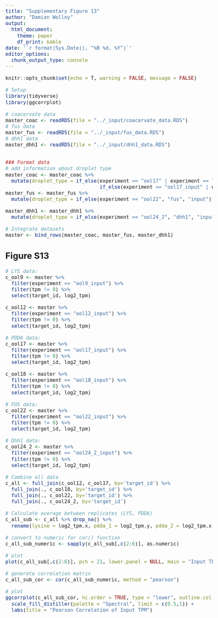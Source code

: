 ```yaml
---
title: "Supplementary Figure 13"
author: "Damian Wollny"
output:
  html_document:
    theme: paper
    df_print: kable
date: '`r format(Sys.Date(), "%B %d, %Y")`'
editor_options: 
  chunk_output_type: console
---
```


```r
knitr::opts_chunk$set(echo = T, warning = FALSE, message = FALSE)
```

<style type="text/css">

body, td {
   font-size: 18px;
}
</style>

```r
# Setup
library(tidyverse)
library(ggcorrplot)

# coacervate data
master_coac <- readRDS(file = "../_input/coacervate_data.RDS")
# fus data
master_fus <- readRDS(file = "../_input/fus_data.RDS")
# dhh1 data
master_dhh1 <- readRDS(file = "../_input/dhh1_data.RDS")


### Format data
# add information about droplet type
master_coac <- master_coac %>% 
  mutate(droplet_type = if_else(experiment == "ool17" | experiment == "ool18", "pdda", 
                                if_else(experiment == "ool17_input" | experiment == "ool18_input" | experiment == "ool12_input", "input", "lys")))
master_fus <- master_fus %>% 
  mutate(droplet_type = if_else(experiment == "ool22", "fus", "input"))

master_dhh1 <- master_dhh1 %>% 
  mutate(droplet_type = if_else(experiment == "ool24_2", "dhh1", "input"))

# Integrate datasets
master <- bind_rows(master_coac, master_fus, master_dhh1)
```

## Figure S13

```r
# LYS data:
c_ool9 <- master %>% 
  filter(experiment == "ool9_input") %>% 
  filter(tpm != 0) %>% 
  select(target_id, log2_tpm)

c_ool12 <- master %>% 
  filter(experiment == "ool12_input") %>% 
  filter(tpm != 0) %>% 
  select(target_id, log2_tpm)

# PDDA data:
c_ool17 <- master %>% 
  filter(experiment == "ool17_input") %>%
  filter(tpm != 0) %>% 
  select(target_id, log2_tpm)

c_ool18 <- master %>% 
  filter(experiment == "ool18_input") %>%
  filter(tpm != 0) %>% 
  select(target_id, log2_tpm)

# FUS data:
c_ool22 <- master %>% 
  filter(experiment == "ool22_input") %>%
  filter(tpm != 0) %>% 
  select(target_id, log2_tpm)

# Dhh1 data:
c_ool24_2 <- master %>% 
  filter(experiment == "ool24_2_input") %>% 
  filter(tpm != 0) %>% 
  select(target_id, log2_tpm)

# Combine all data
c_all <- full_join(c_ool12, c_ool17, by='target_id') %>% 
  full_join(., c_ool18, by='target_id') %>% 
  full_join(., c_ool22, by='target_id') %>% 
  full_join(., c_ool24_2, by='target_id') 

# Calculate average between replicates (LYS, PDDA)
c_all_sub <- c_all %>% drop_na() %>% 
  rename(lysine = log2_tpm.x, pdda_1 = log2_tpm.y, pdda_2 = log2_tpm.x.x, fus = log2_tpm.y.y, dhh1 = log2_tpm)

# convert to numeric for cor() function
c_all_sub_numeric <- sapply(c_all_sub[,c(2:6)], as.numeric)

# plot
plot(c_all_sub[,c(2:6)], pch = 21, lower.panel = NULL, main = "Input TPM")
```

```r
# generate correlation matrix
c_all_sub_cor <- cor(c_all_sub_numeric, method = "pearson")

# plot
ggcorrplot(c_all_sub_cor, hc.order = TRUE, type = "lower", outline.col = "white", lab = T) +
  scale_fill_distiller(palette = "Spectral", limit = c(0.5,1)) +
  labs(title = "Pearson Correlation of Input TPM")
```